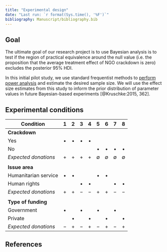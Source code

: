 ```yaml
---
title: "Experimental design"
date: "Last run: `r format(Sys.time(), '%F')`"
bibliography: Manuscript/bibliography.bib
---
```


## Goal

The ultimate goal of our research project is to use Bayesian analysis is to test if the region of practical equivalence around the null value (i.e. the proposition that the average treatment effect of NGO crackdown is zero) excludes the posterior 95% HDI.

In this initial pilot study, we use standard frequentist methods to [perform power analysis](power.html) and estimate the desired sample size. We will use the effect size estimates from this study to inform the prior distribution of parameter values in future Bayesian-based experiments [@Kruschke:2015, 362]. 

## Experimental conditions

| Condition            | 1 | 2 | 3 | 4 | 5 | 6 | 7 | 8 |
|----------------------|:-:|:-:|:-:|:-:|:-:|:-:|:-:|:-:|
| **Crackdown**        |   |   |   |   |   |   |   |   |
| Yes                  | • | • | • | • |   |   |   |   |
| No                   |   |   |   |   | • | • | • | • |
| *Expected donations* | + | + | + | + | ∅ | ∅ | ∅ | ∅ |
|                      |   |   |   |   |   |   |   |   |
| **Issue area**       |   |   |   |   |   |   |   |   |
| Humanitarian service | • | • |   |   | • | • |   |   |
| Human rights         |   |   | • | • |   |   | • | • |
| *Expected donations* | + | + | − | − | + | + | − | − |
|                      |   |   |   |   |   |   |   |   |
| **Type of funding**  |   |   |   |   |   |   |   |   |
| Government           | • |   | • |   | • |   | • |   |
| Private              |   | • |   | • |   | • |   | • |
| *Expected donations* | − | + | − | + | − | + | − | + |

## References
